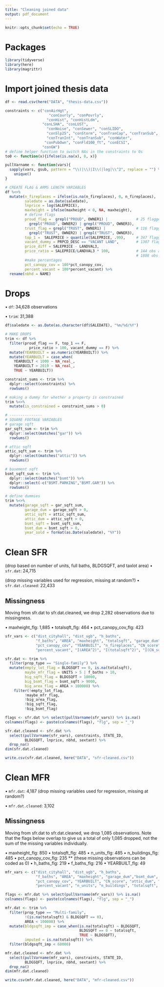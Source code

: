 ```yaml
---
title: "Cleaning joined data"
output: pdf_document
---
```


```r
knitr::opts_chunk$set(echo = TRUE)
```

# Packages
```r
library(tidyverse)
library(here)
library(magrittr)
```

# Import joined thesis data
```r
df <- read.csv(here("DATA", "thesis-data.csv"))

constraints <- c("conAirHgt",
                    "conCovrly", "conPovrly",
                   "conHist", "conHistLdm", 
                 "conLSHA", "conLUST",
                   "conNoise", "conSewer", "conSLIDO",
                   "conSlp25", "conStorm", "conTranCap", "conTranSub",
                   "conTranInt", "conTranSub", "conWater", 
                  "conPubOwn", "conFld100_ft", "conECSI",
                 "conGW")
# define helper function to switch NAs in the constraints to 0s
to0 <- function(x){ifelse(is.na(x), 0, x)}

pullVarname <- function(vars){
  sapply(vars, gsub, pattern = "\\(|\\)|I\\(|log|\\^2", replace = "") %>%
    unique()
}

# CREATE FLAG & ARMS LENGTH VARIABLES
df %<>%
  mutate(n_fireplaces = ifelse(is.na(n_fireplaces), 0, n_fireplaces), 
         saledate = as.Date(saledate),
         lnprice = log(SALEPRICE),
         maxheight = ifelse(maxheight < 0, NA, maxheight),  
         # define flags
         proud_flag =  grepl("PROUD", OWNER1) |             # 25 flagged
           grepl("PROUD", OWNER2) | grepl("PROUD", OWNER3),
         trust_flag = grepl("TRUST", OWNER1) |              # 116 flagged
           grepl("TRUST", OWNER2) | grepl("TRUST", OWNER3), 
         top_1 =  SALEPRICE > quantile(SALEPRICE, .99),     # 347 flagged
         vacant_dummy = PRPCD_DESC == "VACANT LAND",        # 1307 flagged
         price_diff = SALEPRICE - LANDVAL3, 
         price_ratio = SALEPRICE/LANDVAL3 * 100,            # 144 obs are missing LANDVAL3,
                                                            # 1808 obs < 100% price ratio
         #make percentages
         pct_canopy_cov = 100*pct_canopy_cov,
         percent_vacant = 100*percent_vacant) %>%
  rename(nbhd = NAME)

```


# Drops 
• `df`: 34,628 observations

• `trim`: 31,388

```r
df$saledate <- as.Date(as.character(df$SALEDATE), "%m/%d/%Y")

# MAKE DROPS
trim <- df %>% 
  filter(proud_flag == F, top_1 == F,
           price_ratio > 100, vacant_dummy == F) %>%
  mutate(YEARBUILT = as.numeric(YEARBUILT)) %>%
  mutate(YEARBUILT = case_when(
    YEARBUILT < 1000 ~ NA_real_,
    YEARBUILT > 2019 ~ NA_real_,
    TRUE ~ YEARBUILT))

constraint_sums <- trim %>%
  dplyr::select(constraints) %>%
  rowSums()

# making a dummy for whether a property is constrained
trim %<>%
  mutate(is_constrained = constraint_sums > 0)

# ---------------
# SQUARE FOOTAGE VARIABLES
# garage sqft
gar_sqft_sum <- trim %>%
  dplyr::select(matches("gar")) %>%
  rowSums()

# attic sqft
attic_sqft_sum <- trim %>%
  dplyr::select(matches("attic")) %>%
  rowSums()

# basement sqft
bsmt_sqft_sum <- trim %>%
  dplyr::select(matches("bsmt")) %>%
  dplyr::select(-c("BSMT.PARKING","BSMT.GAR")) %>%
  rowSums()

# define dummies
trim %<>%
  mutate(garage_sqft = gar_sqft_sum,
         garage_dum = garage_sqft > 0,
         attic_sqft = attic_sqft_sum,
         attic_dum = attic_sqft > 0,
         bsmt_sqft = bsmt_sqft_sum,
         bsmt_dum = bsmt_sqft > 0,
         year_sold = format(as.Date(saledate), "%Y"))
```

# Clean SFR
(drop based on number of units, full baths, BLDGSQFT, and taxlot area)
• `sfr.dat`: 24,715

(drop missing variables used for regression, missing at random?)
• `sfr.dat.cleaned`: 22,433

## Missingness
Moving from sfr.dat to sfr.dat.cleaned, we drop 2,282 observations due to missingness.

• maxheight_flg: 1,885
• totalsqft_flg: 464
• pct_canopy_cov_flg: 423

```r
sfr_vars <- c("dist_cityhall", "dist_ugb", "h_baths",
              "f_baths", "AREA", "maxheight", "totalsqft", "garage_dum","bsmt_dum",
              "pct_canopy_cov", "YEARBUILT", "n_fireplaces", "CN_score", "attic_dum", "year_sold", 
              "percent_vacant", "I(AREA^2)", "I(totalsqft^2)", "I(CN_score^2)")

sfr.dat <- trim %>%
  filter(prop_type == "Single-family") %>%
  mutate(empty_lot_flag = BLDGSQFT == 0, is.na(totalsqft),
         maybe_mfr_flag = UNITS > 5 | f_baths > 10,
         big_sqft_flag = BLDGSQFT > 10000,
         big_bsmt_flag = bsmt_sqft > 9000,
         big_area_flag = AREA > 100000) %>%
    filter(!empty_lot_flag,
         !maybe_mfr_flag, 
         !big_area_flag,
         !big_sqft_flag,
         !big_bsmt_flag)

flags <- sfr.dat %>% select(pullVarname(sfr_vars)) %>% is.na()
colnames(flags) <- paste(colnames(flags), "flg", sep = "_")

sfr.dat.cleaned <- sfr.dat %>%
  select(pullVarname(sfr_vars), constraints, STATE_ID, 
         BLDGSQFT, lnprice, nbhd, sextant) %>%
  drop_na()
dim(sfr.dat.cleaned)

write.csv(sfr.dat.cleaned, here("DATA", "sfr-cleaned.csv"))
```

# Clean MFR

• `mfr.dat`: 4,187
(drop missing variables used for regression, missing at random?)

• `mfr.dat.cleaned`: 3,102

## Missingness

Moving from sfr.dat to sfr.dat.cleaned, we drop 1,085 observations. Note that the flags below overlap to give us a total of only 1,085 dropped, not the sum of the missing variables individually. 

• maxheight_flg: 850
• totalsqft_flg: 485
• n_units_flg: 485
• n_buildings_flg: 485
• pct_canopy_cov_flg: 235 ** (these missing observations can be coded as 0)
• h_baths_flg: 219
• f_baths_flg: 216
• YEARBUILT_flg: 49 


```r
mfr_vars <- c("dist_cityhall", "dist_ugb", "h_baths",
              "f_baths", "AREA", "maxheight", "garage_dum","bsmt_dum", 
              "pct_canopy_cov", "YEARBUILT", "CN_score", "attic_dum", "year_sold", "n_fireplaces",
              "percent_vacant", "n_units", "n_buildings", "totalsqft", "I(totalsqft^2)", "I(AREA^2)", "I(f_baths^2)")

flags <- mfr.dat %>% select(pullVarname(mfr_vars)) %>% is.na()
colnames(flags) <- paste(colnames(flags), "flg", sep = "_")

mfr.dat <- trim %>%
  filter(prop_type == "Multi-family",
         !(is.na(totalsqft) & BLDGSQFT == 0),
         AREA < 100000) %>%
  mutate(bldgsqft_imp = case_when(is.na(totalsqft) ~ BLDGSQFT,
                                  BLDGSQFT == 0 ~ totalsqft,
                                  TRUE ~ BLDGSQFT),
         imputed = is.na(totalsqft)) %>%
  filter(bldgsqft_imp < 60000)

mfr.dat.cleaned <- mfr.dat %>%
  select(pullVarname(mfr_vars), constraints, STATE_ID, 
         BLDGSQFT, lnprice, nbhd, sextant) %>%
  drop_na()
dim(mfr.dat.cleaned)

write.csv(mfr.dat.cleaned, here("DATA", "mfr-cleaned.csv"))

```




